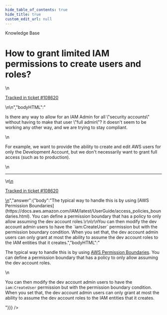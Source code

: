 ```yaml
---
hide_table_of_contents: true
hide_title: true
custom_edit_url: null
---
```



<CenterLayout>
<span className="title">Knowledge Base</span>
<h1>How to grant limited IAM permissions to create users and roles?</h1>
<GitHub discussion={{"id":"D_kwDOF8slf84APkUw","number":423,"author":{"login":"yorinasub17"},"title":"How to grant limited IAM permissions to create users and roles?","body":"\nIs there any way to allow for an IAM Admin for all \"security accounts\" without having to make that user \"full admin\"? it doesn't seem to be working any other way, and we are trying to stay compliant.\r\n\r\nFor example, we want to provide the ability to create and edit AWS users for only the Development Account, but we don't necessarily want to grant full access (such as to production).\n\n---\n\n<ins datetime=\"2022-05-17T20:04:40Z\">\n  <p><a href=\"https://support.gruntwork.io/hc/requests/108620\">Tracked in ticket #108620</a></p>\n</ins>\n","bodyHTML":"<p dir=\"auto\">Is there any way to allow for an IAM Admin for all \"security accounts\" without having to make that user \"full admin\"? it doesn't seem to be working any other way, and we are trying to stay compliant.</p>\n<p dir=\"auto\">For example, we want to provide the ability to create and edit AWS users for only the Development Account, but we don't necessarily want to grant full access (such as to production).</p>\n<hr>\n<ins datetime=\"2022-05-17T20:04:40Z\">\n  <p dir=\"auto\"><a href=\"https://support.gruntwork.io/hc/requests/108620\" rel=\"nofollow\">Tracked in ticket #108620</a></p>\n</ins>","answer":{"body":"The typical way to handle this is by using [AWS Permission Boundaries](https://docs.aws.amazon.com/IAM/latest/UserGuide/access_policies_boundaries.html). You can define a permission boundary that has a policy to only allow assuming the dev account roles.\r\n\r\nYou can then modify the dev account admin users to have the `iam:CreateUser` permission but with the permission boundary condition. When you set that, the dev account admin users can only grant at most the ability to assume the dev account roles to the IAM entities that it creates.","bodyHTML":"<p dir=\"auto\">The typical way to handle this is by using <a href=\"https://docs.aws.amazon.com/IAM/latest/UserGuide/access_policies_boundaries.html\" rel=\"nofollow\">AWS Permission Boundaries</a>. You can define a permission boundary that has a policy to only allow assuming the dev account roles.</p>\n<p dir=\"auto\">You can then modify the dev account admin users to have the <code class=\"notranslate\">iam:CreateUser</code> permission but with the permission boundary condition. When you set that, the dev account admin users can only grant at most the ability to assume the dev account roles to the IAM entities that it creates.</p>"}}} />

</CenterLayout>
  

<!-- ##DOCS-SOURCER-START
{
  "sourcePlugin": "github-discussions",
  "hash": "5c8c7236177bfd790531ea0e306b7b84"
}
##DOCS-SOURCER-END -->
